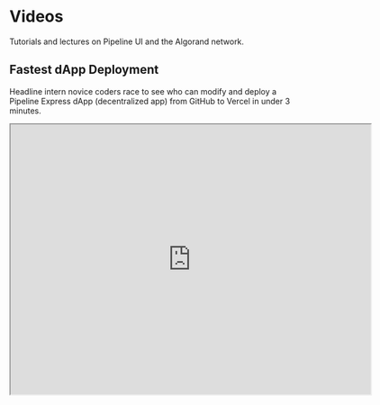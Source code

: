 # Videos

Tutorials and lectures on Pipeline UI and the Algorand network.

## Fastest dApp Deployment

Headline intern novice coders race to see who can modify and deploy a Pipeline Express dApp (decentralized app) from GitHub to Vercel in under 3 minutes. 

<iframe src="https://drive.google.com/file/d/1mM1MUPGb0hyZmSKMBugyhDH05AbQFvmT/preview" width="640" height="480" allow="autoplay"></iframe>
